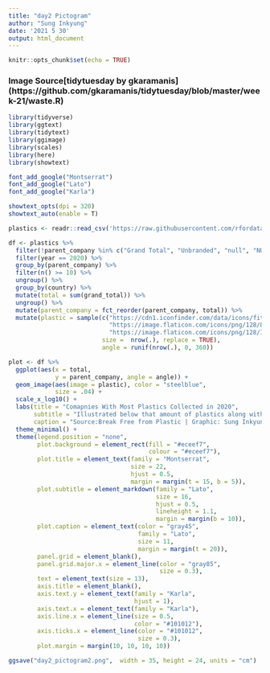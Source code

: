 ```yaml
---
title: "day2 Pictogram"
author: "Sung Inkyung"
date: '2021 5 30'
output: html_document
---
```


```r
knitr::opts_chunk$set(echo = TRUE)
```
### Image Source[tidytuesday by gkaramanis] (https://github.com/gkaramanis/tidytuesday/blob/master/week-21/waste.R)
```r
library(tidyverse)
library(ggtext)
library(tidytext)
library(ggimage)
library(scales)
library(here)
library(showtext)

font_add_google("Montserrat")
font_add_google("Lato")
font_add_google("Karla")

showtext_opts(dpi = 320)
showtext_auto(enable = T)

```


```r
plastics <- readr::read_csv('https://raw.githubusercontent.com/rfordatascience/tidytuesday/master/data/2021/2021-01-26/plastics.csv')

```


```r
df <- plastics %>% 
  filter(!parent_company %in% c("Grand Total", "Unbranded", "null", "NULL", "Assorted")) %>% 
  filter(year == 2020) %>% 
  group_by(parent_company) %>% 
  filter(n() >= 10) %>% 
  ungroup() %>% 
  group_by(country) %>% 
  mutate(total = sum(grand_total)) %>% 
  ungroup() %>% 
  mutate(parent_company = fct_reorder(parent_company, total)) %>% 
  mutate(plastic = sample(c("https://cdn1.iconfinder.com/data/icons/fitness-icon-collection/100/plastic-128.png",
                            "https://image.flaticon.com/icons/png/128/81/81940.png",
                            "https://image.flaticon.com/icons/png/128/1758/1758890.png"),
                          size =  nrow(.), replace = TRUE),
                          angle = runif(nrow(.), 0, 360))

```


```r
plot <- df %>% 
  ggplot(aes(x = total,
             y = parent_company, angle = angle)) +
  geom_image(aes(image = plastic), color = "steelblue", 
             size = .04) +
  scale_x_log10() +
  labs(title = "Comapnies With Most Plastics Collected in 2020",
       subtitle = "Illustrated below that amount of plastics along with top 20 companies collected<br>by voluteers around world in the **Break Free from Plastic** events in 2019-2020",
       caption = "Source:Break Free from Plastic | Graphic: Sung Inkyung") +
  theme_minimal() +
  theme(legend.position = "none",
        plot.background = element_rect(fill = "#eceef7", 
                                       colour = "#eceef7"),
        plot.title = element_text(family = "Montserrat",
                                  size = 22,
                                  hjust = 0.5,
                                  margin = margin(t = 15, b = 5)),
        plot.subtitle = element_markdown(family = "Lato",
                                         size = 16,
                                         hjust = 0.5,
                                         lineheight = 1.1,
                                         margin = margin(b = 10)),
        plot.caption = element_text(color = "gray45",
                                    family = "Lato",
                                    size = 11, 
                                    margin = margin(t = 20)),
        panel.grid = element_blank(),
        panel.grid.major.x = element_line(color = "gray85", 
                                          size = 0.3),
        text = element_text(size = 13),
        axis.title = element_blank(),
        axis.text.y = element_text(family = "Karla",
                                   hjust = 1),
        axis.text.x = element_text(family = "Karla"),
        axis.line.x = element_line(size = 0.5, 
                                   color = "#101012"),
        axis.ticks.x = element_line(color = "#101012", 
                                    size = 0.3),
        plot.margin = margin(10, 10, 10, 10))

ggsave("day2_pictogram2.png",  width = 35, height = 24, units = "cm")

```

